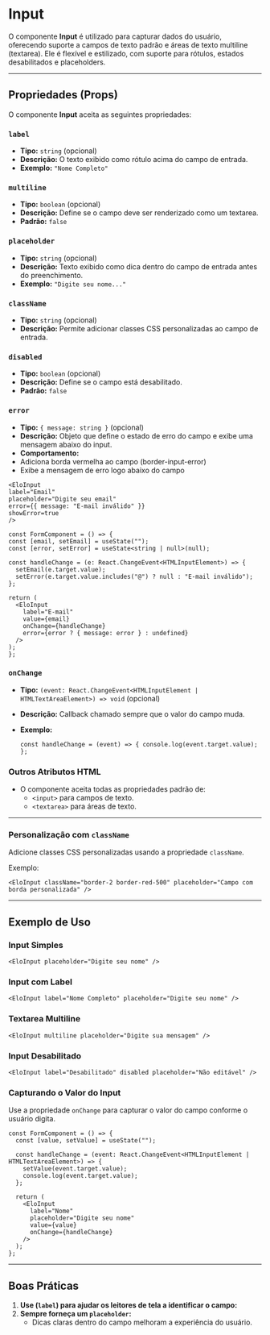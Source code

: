
# Input

O componente **Input** é utilizado para capturar dados do usuário, oferecendo suporte a campos de texto padrão e áreas de texto multiline (textarea). Ele é flexível e estilizado, com suporte para rótulos, estados desabilitados e placeholders.

----------

## Propriedades (Props)

O componente **Input** aceita as seguintes propriedades:

### `label`

-   **Tipo:** `string` (opcional)
-   **Descrição:** O texto exibido como rótulo acima do campo de entrada.
-   **Exemplo:** `"Nome Completo"`

### `multiline`

-   **Tipo:** `boolean` (opcional)
-   **Descrição:** Define se o campo deve ser renderizado como um textarea.
-   **Padrão:** `false`

### `placeholder`

-   **Tipo:** `string` (opcional)
-   **Descrição:** Texto exibido como dica dentro do campo de entrada antes do preenchimento.
-   **Exemplo:** `"Digite seu nome..."`

### `className`

-   **Tipo:** `string` (opcional)
-   **Descrição:** Permite adicionar classes CSS personalizadas ao campo de entrada.

### `disabled`

-   **Tipo:** `boolean` (opcional)
-   **Descrição:** Define se o campo está desabilitado.
-   **Padrão:** `false`

### `error`

-   **Tipo:** `{ message: string }` (opcional)
-   **Descrição:** Objeto que define o estado de erro do campo e exibe uma mensagem abaixo do input.
-   **Comportamento:** 
  - Adiciona borda vermelha ao campo (border-input-error)
  - Exibe a mensagem de erro logo abaixo do campo

  ```tsx
  <EloInput
  label="Email"
  placeholder="Digite seu email"
  error={{ message: "E-mail inválido" }}
  showError=true
  />
  ```

  ```tsx 
  const FormComponent = () => {
  const [email, setEmail] = useState("");
  const [error, setError] = useState<string | null>(null);

  const handleChange = (e: React.ChangeEvent<HTMLInputElement>) => {
    setEmail(e.target.value);
    setError(e.target.value.includes("@") ? null : "E-mail inválido");
  };

  return (
    <EloInput
      label="E-mail"
      value={email}
      onChange={handleChange}
      error={error ? { message: error } : undefined}
    />
  );
};
  ```

### `onChange`

-   **Tipo:** `(event: React.ChangeEvent<HTMLInputElement | HTMLTextAreaElement>) => void` (opcional)
-   **Descrição:** Callback chamado sempre que o valor do campo muda.
-   **Exemplo:**
    
    `const handleChange = (event) => {
      console.log(event.target.value);
    };` 
    

### Outros Atributos HTML

-   O componente aceita todas as propriedades padrão de:
    -   `<input>` para campos de texto.
    -   `<textarea>` para áreas de texto.

----------

### Personalização com `className`

Adicione classes CSS personalizadas usando a propriedade `className`.

Exemplo:

```tsx
<EloInput className="border-2 border-red-500" placeholder="Campo com borda personalizada" />
```

----------

## Exemplo de Uso

### Input Simples

```tsx
<EloInput placeholder="Digite seu nome" />
```

### Input com Label

```tsx
<EloInput label="Nome Completo" placeholder="Digite seu nome" /> 
```

### Textarea Multiline

```tsx
<EloInput multiline placeholder="Digite sua mensagem" />
```

### Input Desabilitado

```tsx
<EloInput label="Desabilitado" disabled placeholder="Não editável" /> 
```

### Capturando o Valor do Input

Use a propriedade `onChange` para capturar o valor do campo conforme o usuário digita.

```tsx
const FormComponent = () => {
  const [value, setValue] = useState("");

  const handleChange = (event: React.ChangeEvent<HTMLInputElement | HTMLTextAreaElement>) => {
    setValue(event.target.value);
    console.log(event.target.value);
  };

  return (
    <EloInput
      label="Nome"
      placeholder="Digite seu nome"
      value={value}
      onChange={handleChange}
    />
  );
};
```

----------

## Boas Práticas

1.  **Use (`label`) para ajudar os leitores de tela a identificar o campo:**
2.  **Sempre forneça um `placeholder`:**
    -   Dicas claras dentro do campo melhoram a experiência do usuário.
